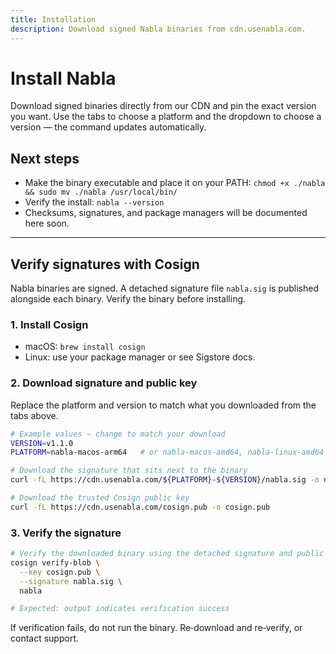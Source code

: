 ```yaml
---
title: Installation
description: Download signed Nabla binaries from cdn.usenabla.com.
---
```



# Install Nabla

Download signed binaries directly from our CDN and pin the exact version you want. Use the tabs to choose a platform and the dropdown to choose a version — the command updates automatically.

<InstallCommand />

## Next steps

- Make the binary executable and place it on your PATH: `chmod +x ./nabla && sudo mv ./nabla /usr/local/bin/`
- Verify the install: `nabla --version`
- Checksums, signatures, and package managers will be documented here soon.

---

## Verify signatures with Cosign

Nabla binaries are signed. A detached signature file `nabla.sig` is published alongside each binary. Verify the binary before installing.

### 1. Install Cosign

- macOS: `brew install cosign`
- Linux: use your package manager or see Sigstore docs.

### 2. Download signature and public key

Replace the platform and version to match what you downloaded from the tabs above.

```bash
# Example values — change to match your download
VERSION=v1.1.0
PLATFORM=nabla-macos-arm64   # or nabla-macos-amd64, nabla-linux-amd64

# Download the signature that sits next to the binary
curl -fL https://cdn.usenabla.com/${PLATFORM}-${VERSION}/nabla.sig -o nabla.sig

# Download the trusted Cosign public key
curl -fL https://cdn.usenabla.com/cosign.pub -o cosign.pub
```

### 3. Verify the signature

```bash
# Verify the downloaded binary using the detached signature and public key
cosign verify-blob \
  --key cosign.pub \
  --signature nabla.sig \
  nabla

# Expected: output indicates verification success
```

If verification fails, do not run the binary. Re‑download and re‑verify, or contact support.
